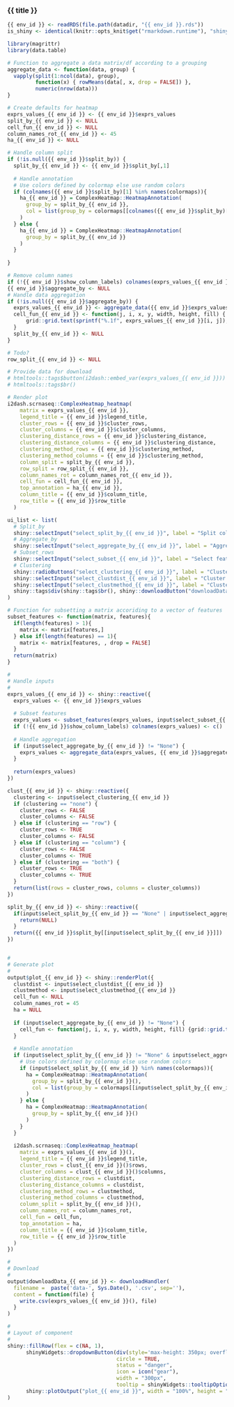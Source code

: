 
### {{ title }}

<!-- Component created on {{ date }} -->

```r
{{ env_id }} <- readRDS(file.path(datadir, "{{ env_id }}.rds"))
is_shiny <- identical(knitr::opts_knit$get("rmarkdown.runtime"), "shiny")

library(magrittr)
library(data.table)
```

```r
# Function to aggregate a data matrix/df according to a grouping
aggregate_data <- function(data, group) {
  vapply(split(1:ncol(data), group),
         function(x) { rowMeans(data[, x, drop = FALSE]) },
         numeric(nrow(data)))
}
```

```r
# Create defaults for heatmap
exprs_values_{{ env_id }} <- {{ env_id }}$exprs_values
split_by_{{ env_id }} <- NULL
cell_fun_{{ env_id }} <- NULL
column_names_rot_{{ env_id }} <- 45
ha_{{ env_id }} <- NULL

# Handle column split
if (!is.null({{ env_id }}$split_by)) {
  split_by_{{ env_id }} <- {{ env_id }}$split_by[,1]
  
  # Handle annotation
  # Use colors defined by colormap else use random colors
  if (colnames({{ env_id }}$split_by)[1] %in% names(colormaps)){
    ha_{{ env_id }} = ComplexHeatmap::HeatmapAnnotation(
      group_by = split_by_{{ env_id }},
      col = list(group_by = colormaps[[colnames({{ env_id }}$split_by)[1]]])
    )
  } else {
    ha_{{ env_id }} = ComplexHeatmap::HeatmapAnnotation(
      group_by = split_by_{{ env_id }}
    )
  }
  
}

# Remove column names
if (!{{ env_id }}$show_column_labels) colnames(exprs_values_{{ env_id }}) <- c()
{{ env_id }}$aggregate_by <- NULL
# Handle data aggregation
if (!is.null({{ env_id }}$aggregate_by)) {
  exprs_values_{{ env_id }} <- aggregate_data({{ env_id }}$exprs_values, {{ env_id }}$aggregate_by[,1])
  cell_fun_{{ env_id }} <- function(j, i, x, y, width, height, fill) {
      grid::grid.text(sprintf("%.1f", exprs_values_{{ env_id }}[i, j]), x, y, gp = grid::gpar(fontsize = 10))
  }
  split_by_{{ env_id }} <- NULL
}

# Todo?
row_split_{{ env_id }} <- NULL

# Provide data for download
# htmltools::tags$button(i2dash::embed_var(exprs_values_{{ env_id }})) # prevents large size of the plot
# htmltools::tags$br()

# Render plot
i2dash.scrnaseq::ComplexHeatmap_heatmap(
    matrix = exprs_values_{{ env_id }},
    legend_title = {{ env_id }}$legend_title,
    cluster_rows = {{ env_id }}$cluster_rows,
    cluster_columns = {{ env_id }}$cluster_columns,
    clustering_distance_rows = {{ env_id }}$clustering_distance,
    clustering_distance_columns = {{ env_id }}$clustering_distance,
    clustering_method_rows = {{ env_id }}$clustering_method,
    clustering_method_columns = {{ env_id }}$clustering_method,
    column_split = split_by_{{ env_id }},
    row_split = row_split_{{ env_id }},
    column_names_rot = column_names_rot_{{ env_id }},
    cell_fun = cell_fun_{{ env_id }},
    top_annotation = ha_{{ env_id }},
    column_title = {{ env_id }}$column_title,
    row_title = {{ env_id }}$row_title
  )
```

```r
ui_list <- list(
  # Split_by
  shiny::selectInput("select_split_by_{{ env_id }}", label = "Split columns by:", choices = c("None", colnames({{ env_id }}$split_by))),
  # Aggregate_by
  shiny::selectInput("select_aggregate_by_{{ env_id }}", label = "Aggregate columns by:", choices = c("None", colnames({{ env_id }}$aggregate_by))),
  # Subset_rows
  shiny::selectInput("select_subset_{{ env_id }}", label = "Select features:", choices = rownames({{ env_id }}$exprs_values), multiple = TRUE),
  # Clustering
  shiny::radioButtons("select_clustering_{{ env_id }}", label = "Clustering", choices = c("None" = "none", "Columns and rows" = "both", "Columns" = "column", "Rows" = "row")),
  shiny::selectInput("select_clustdist_{{ env_id }}", label = "Cluster distance:", choices = c("euclidean", "maximum", "manhattan", "binary", "minkowski")),
  shiny::selectInput("select_clustmethod_{{ env_id }}", label = "Cluster method:", choices = c("average", "ward.D", "ward.D2", "single", "complete", "mcquitty")),
  shiny::tags$div(shiny::tags$br(), shiny::downloadButton("downloadData_{{ env_id }}", "Download data"))
)

# Function for subsetting a matrix accoriding to a vector of features
subset_features <- function(matrix, features){
  if(length(features) > 1){
    matrix <- matrix[features,]
  } else if(length(features) == 1){
    matrix <- matrix[features, , drop = FALSE]
  }
  return(matrix)
}

#
# Handle inputs
#
exprs_values_{{ env_id }} <- shiny::reactive({
  exprs_values <- {{ env_id }}$exprs_values
  
  # Subset features
  exprs_values <- subset_features(exprs_values, input$select_subset_{{ env_id }})
  if (!{{ env_id }}$show_column_labels) colnames(exprs_values) <- c()
  
  # Handle aggregation
  if (input$select_aggregate_by_{{ env_id }} != "None") {
    exprs_values <- aggregate_data(exprs_values, {{ env_id }}$aggregate_by[, input$select_aggregate_by_{{ env_id }}])
  }
  
  return(exprs_values)
})

clust_{{ env_id }} <- shiny::reactive({
  clustering <- input$select_clustering_{{ env_id }}
  if (clustering == "none") {
    cluster_rows <- FALSE
    cluster_columns <- FALSE
  } else if (clustering == "row") {
    cluster_rows <- TRUE
    cluster_columns <- FALSE
  } else if (clustering == "column") {
    cluster_rows <- FALSE
    cluster_columns <- TRUE
  } else if (clustering == "both") {
    cluster_rows <- TRUE
    cluster_columns <- TRUE
  }
  return(list(rows = cluster_rows, columns = cluster_columns))
})

split_by_{{ env_id }} <- shiny::reactive({
  if(input$select_split_by_{{ env_id }} == "None" | input$select_aggregate_by_{{ env_id }} != "None") {
    return(NULL)
  }
  return({{ env_id }}$split_by[[input$select_split_by_{{ env_id }}]])
})


#
# Generate plot
#
output$plot_{{ env_id }} <- shiny::renderPlot({
  clustdist <- input$select_clustdist_{{ env_id }}
  clustmethod <- input$select_clustmethod_{{ env_id }}
  cell_fun <- NULL
  column_names_rot = 45
  ha = NULL
      
  if (input$select_aggregate_by_{{ env_id }} != "None") {
    cell_fun <- function(j, i, x, y, width, height, fill) {grid::grid.text(sprintf("%.1f", exprs_values_{{ env_id }}()[i, j]), x, y, gp = grid::gpar(fontsize = 10))}
  }
  
  # Handle annotation
  if (input$select_split_by_{{ env_id }} != "None" & input$select_aggregate_by_{{ env_id }} == "None") {
    # Use colors defined by colormap else use random colors
    if (input$select_split_by_{{ env_id }} %in% names(colormaps)){
      ha = ComplexHeatmap::HeatmapAnnotation(
        group_by = split_by_{{ env_id }}(),
        col = list(group_by = colormaps[[input$select_split_by_{{ env_id }}]])
      )
    } else {
      ha = ComplexHeatmap::HeatmapAnnotation(
        group_by = split_by_{{ env_id }}()
      )
    }
  }
  
  i2dash.scrnaseq::ComplexHeatmap_heatmap(
    matrix = exprs_values_{{ env_id }}(),
    legend_title = {{ env_id }}$legend_title,
    cluster_rows = clust_{{ env_id }}()$rows,
    cluster_columns = clust_{{ env_id }}()$columns,
    clustering_distance_rows = clustdist,
    clustering_distance_columns = clustdist,
    clustering_method_rows = clustmethod,
    clustering_method_columns = clustmethod,
    column_split = split_by_{{ env_id }}(),
    column_names_rot = column_names_rot,
    cell_fun = cell_fun,
    top_annotation = ha,
    column_title = {{ env_id }}$column_title,
    row_title = {{ env_id }}$row_title
  )
})

#
# Download
#
output$downloadData_{{ env_id }} <- downloadHandler(
  filename =  paste('data-', Sys.Date(), '.csv', sep=''),
  content = function(file) {
    write.csv(exprs_values_{{ env_id }}(), file)
  }
)

#
# Layout of component
#
shiny::fillRow(flex = c(NA, 1),
      shinyWidgets::dropdownButton(div(style='max-height: 350px; overflow-x: auto;', do.call(shiny::inputPanel, ui_list)),
                                   circle = TRUE,
                                   status = "danger",
                                   icon = icon("gear"),
                                   width = "300px",
                                   tooltip = shinyWidgets::tooltipOptions(title = "Change plot settings:")),
      shiny::plotOutput("plot_{{ env_id }}", width = "100%", height = "400px")
)
```

